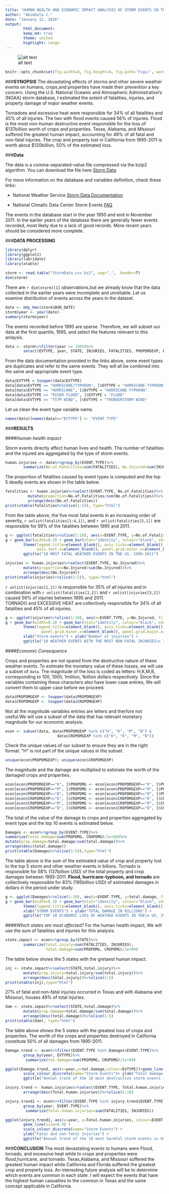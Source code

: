 ```yaml
---
title: "HUMAN HEALTH AND ECONOMIC IMPACT ANALYSIS OF STORM EVENTS IN THE US"
author: "Abimbola C."
date: "January 12, 2016"
output: 
        html_document:
        keep_md: true
        theme: united
        highlight: tango
---
```


![alt text](img.jpg)

```r
knitr::opts_chunk$set(fig.width=8, fig.height=4, fig.path='Figs/', warning=FALSE, message=FALSE, comment="")
```

###**SYNOPSIS**
The devastating effects of storms and other severe weather events on humans, crops,and properties have made their prevention  a key concern.
Using the U.S. National Oceanic and Atmospheric Administration's (NOAA) storm database, I estimated the extent of fatalities, injuries, and property damage of major weather events.

Tornadoes and excessive heat were responsible for 34% of all fatalities and 45% of all injuries. The two with flood events caused 56% of injuries. Flood is the most non-human destructive event responsible for the loss of $137billion worth of crops and properties. Texas, Alabama, and MIssouri suffered the greatest human impact, accounting for 49% of all fatal and non-fatal injuries. The crop and property lost in California from 1995-2011 is worth about $120billion, 50% of the estimated loss.


###**Data**

The data is a comma-separated-value file compressed via the bzip2 algorithm. You can download the file here [Storm Data](https://d396qusza40orc.cloudfront.net/repdata%2Fdata%2FStormData.csv.bz2)

For more information on the database and variables definition, check these links:

* National Weather Service [Storm Data Documentation](https://d396qusza40orc.cloudfront.net/repdata%2Fpeer2_doc%2Fpd01016005curr.pdf)

* National Climatic Data Center Storm Events [FAQ](https://d396qusza40orc.cloudfront.net/repdata%2Fpeer2_doc%2FNCDC%20Storm%20Events-FAQ%20Page.pdf)

The events in the database start in the year 1950 and end in November 2011. In the earlier years of the database there are generally fewer events recorded, most likely due to a lack of good records. More recent years should be considered more complete.

###**DATA PROCESSING**

```r
library(dplyr)
library(ggplot2)
library(lubridate)
library(xtable)
```

```r
storm <- read.table("StormData.csv.bz2", sep=",",  header=T)
dim(storm)
```
There are `r dim(storm)[1]` observations,but we already know that the data collected in the earlier years were incomplete and unreliable. Let us examine distribution of events across the years in the dataset.
```r
date <- mdy_hms(storm$BGN_DATE)
storm$year <- year(date)
summary(storm$year)
```
The events recorded before 1995 are sparse. Therefore, we will subset our data at the first quartile, 1995, and select the features relevant to this anlaysis.
```r
data <- storm%>%filter(year >= 1995)%>%
        select(EVTYPE, year, STATE, INJURIES, FATALITIES, PROPDMGEXP, PROPDMG, CROPDMGEXP, CROPDMG)
```
From the data documentation provided in the links above, some event types are duplicates and refer to the same events. They will all be combined into the same and appropriate event type.
```r
data$EVTYPE = toupper(data$EVTYPE)
data[data$EVTYPE == "HURRICANE/TYPHOON", ]$EVTYPE = "HURRICANE-TYPHOON"
data[data$EVTYPE == "HURRICANE", ]$EVTYPE = "HURRICANE-TYPHOON"
data[data$EVTYPE == "RIVER FLOOD", ]$EVTYPE = "FLOOD"
data[data$EVTYPE == "TSTM WIND", ]$EVTYPE = "THUNDERSTORM WIND"
```
Let us clean the event type variable name.
```r
names(data)[names(data)=="EVTYPE"] <- "EVENT.TYPE"
```

###**RESULTS**

####*Human health impact*

Storm events directly affect human lives and health. The number of fatalities and the injured are aggregated by the type of storm events.

```r
human.injuries <- data%>%group_by(EVENT.TYPE)%>%
        summarize(No.of.Fatalities=sum(FATALITIES), No.Injured=sum(INJURIES))
```

The proportion of fatalities caused by event types is computed and the top 5 deadly events are shown in the table below.

```r
fatalities <- human.injuries%>%select(EVENT.TYPE, No.of.Fatalities)%>%
          mutate(proportion=No.of.Fatalities/sum(No.of.Fatalities))%>%
          arrange(desc(No.of.Fatalities))
print(xtable(fatalities%>%slice(1:5)), type="html")
```

From the table above, the five most fatal events in an increasing order of severity, `r unlist(fatalities[1:4,1])`, and `r unlist(fatalities[5,1])` are responsible for 59% of the fatalities between 1995 and 2011.

```r
g <- ggplot(fatalities%>%slice(1:10), aes(x=EVENT.TYPE, y=No.of.Fatalities, fill=EVENT.TYPE))
g + geom_bar(width=0.3) + geom_bar(stat="identity", colour="black", show_guide=FALSE) +
        theme(legend.title=element_blank(), axis.ticks=element_blank(),
              axis.text.x=element_blank(), panel.grid.minor.x=element_blank(), panel.grid.major.x=element_blank()) +
        ggtitle("10 MOST FATAL WEATHER EVENTS IN THE US, 1996-2011") 
```

```r
injuries <- human.injuries%>%select(EVENT.TYPE, No.Injured)%>%
        mutate(proportion=No.Injured/sum(No.Injured))%>%
        arrange(desc(No.Injured))
print(xtable(injuries%>%slice(1:5)), type="html")
```

`r unlist(injuries[1,1])` is responsible for 35% of all injuries and in combination with `r unlist(fatalities[2,2])` and `r unlist(injuries[3,1])` caused 56% of injuries between 1995 and 2011.  
TORNADO and EXCESSIVE HEAT are collectively responsible for 34% of all fatalities and 45% of all injuries.

```r
g <- ggplot(injuries%>%slice(1:10), aes(x=EVENT.TYPE, y=No.Injured, fill=EVENT.TYPE))
g + geom_bar(width=0.3) + geom_bar(stat="identity", colour="black", show_guide=FALSE) +
        theme(legend.title=element_blank(), axis.ticks=element_blank(),axis.text.x=element_blank(), 
                panel.grid.minor.x=element_blank(), panel.grid.major.x=element_blank()) + 
        xlab("Storm events") + ylab("Number of injuries") + 
        ggtitle("10 WEATHER EVENTS WITH THE MOST NON-FATAL INJURIES\n IN THE US,1996-2011") 
```

####*Economic Consequence*

Crops and properties are not spared from the destructive nature of these weather events. To estimate the monetary value of these losses, we will use a subset of `data`. The magnitude of the loss is coded as letters: H,K,M,B, corresponding to 100, 1000, 1million, 1billion dollars respectively. Since the variables containing these characters also have lower case entries, We will convert them to upper case before we proceed.

```r
data$PROPDMGEXP <- toupper(data$PROPDMGEXP)
data$CROPDMGEXP <- toupper(data$CROPDMGEXP)
```

Not all the magnitude variables entries are letters and therfore not useful.We will use a subset of the data that has relevant monetary magnitude for our economic analysis.

```r
econ <- subset(data, data$PROPDMGEXP %in% c("H", "K", "M", "B") & 
                       data$CROPDMGEXP %in% c("H", "K", "M", "B"))
```

Check the unique values of our subset to ensure they are in the right format. "H" is not part of the unique values in the subset. 

```r
unique(econ$PROPDMGEXP); unique(econ$CROPDMGEXP)
```

The magnitude and the damage are multiplied to estimate the worth of the damaged crops and properties. 

```r
econ[econ$PROPDMGEXP=="K", ]$PROPDMG <- econ[econ$PROPDMGEXP=="K", ]$PROPDMG * 1000
econ[econ$PROPDMGEXP=="M", ]$PROPDMG <- econ[econ$PROPDMGEXP=="M", ]$PROPDMG * 1e+06
econ[econ$PROPDMGEXP=="B", ]$PROPDMG <- econ[econ$PROPDMGEXP=="B", ]$PROPDMG * 1e+09
econ[econ$CROPDMGEXP=="K", ]$CROPDMG <- econ[econ$CROPDMGEXP=="K", ]$CROPDMG * 1000
econ[econ$CROPDMGEXP=="M", ]$CROPDMG <- econ[econ$CROPDMGEXP=="M", ]$CROPDMG * 1e+06
econ[econ$CROPDMGEXP=="B", ]$CROPDMG <- econ[econ$CROPDMGEXP=="B", ]$CROPDMG * 1e+09
``` 

The total of the value of the damage to crops and properties aggregated by event type and the top 10 events is estimated below. 

```r
Damages <- econ%>%group_by(EVENT.TYPE)%>%
summarize(total.damage=sum(PROPDMG, CROPDMG)/1e+09)%>%
mutate(prop.damage=total.damage/sum(total.damage))%>%
arrange(desc(total.damage))
print(xtable(Damages%>%slice(1:5)),type="html")
```

The table above is the sum of the estimated value of crop and property lost to the top 5 storm and other weather events in billons. Tornado is responsible for 58% (137billion USD) of the total property and crop damages between 1995-2011. **Flood, hurricane-typhoon, and tornado** are collectively responsible for 83% (195billion USD) of estimated damages in dollars in the period under study.

```r
g <- ggplot(Damages%>%slice(1:10), aes(x=EVENT.TYPE, y=total.damage, fill=EVENT.TYPE))
g + geom_bar(width=0.3) + geom_bar(stat="identity", colour="black", show_guide=FALSE) +
        theme(legend.title=element_blank(), axis.ticks=element_blank(), axis.text.x=element_blank(),                                                   panel.grid.minor.x=element_blank(), panel.grid.major.x=element_blank()) +
        xlab("STORM EVENTS") + ylab("TOTAL DAMAGE IN BILLIONS") +
        ggtitle("TOP 10 ECONOMIC LOSS OF WEATHER EVENTS IN THE\n US, 1996-2011") 
```

####*Which states are most affected?*
For the human health impact, We will use the sum of fatalities and injuries for this analysis.
```r
state.impact <- econ%>%group_by(STATE)%>%
        summarize(total.injury=sum(FATALITIES, INJURIES),
                  total.damage=sum(PROPDMG, CROPDMG)/1e+09)
```
The table below shows the 5 states with the gretaest human impact.
```r
inj <- state.impact%>%select(STATE,total.injury)%>%
        mutate(prop.injury=total.injury/sum(total.injury))%>%
        arrange(desc(total.injury))%>%slice(1:5)
print(xtable(inj),type="html")
```

27% of fatal and non-fatal injuries occurred in Texas and with Alabama and Missouri, houses 49% of total injuries. 

```r
dam <- state.impact%>%select(STATE,total.damage)%>%
        mutate(prop.damage=total.damage/sum(total.damage))%>%
        arrange(desc(total.damage))%>%slice(1:5)
print(xtable(dam), type="html")
```
The table above shows the 5 states with the greatest loss of crops and properties. The worth of the crops and properties destroyed in California constitute 50% of all damages from 1995-2011.
```r
Damage.trend <- econ%>%filter(EVENT.TYPE %in% Damages$EVENT.TYPE)%>%
        group_by(year, EVTYPE)%>%
         summarize(tot.damage=sum(PROPDMG, CROPDMG)/1e+09)
```

```r
ggplot(Damage.trend, aes(x=year,y=tot.damage,colour=EVTYPE))+geom_line(size=0.9) +
        scale_colour_discrete(name="Storm Events")+ ylab("Total damage in Billions") +
        ggtitle("Annual trend of the 10 most destructive storm events in US, 1996-2011")
```

```r
injury.trend <- human.injuries%>%select(EVENT.TYPE, Total.human.injuries)%>%
        arrange(desc(Total.human.injuries))%>%slice(1:10)
```

```r
injury.trend1 <- econ%>%filter(EVENT.TYPE %in% injury.trend$EVENT.TYPE)%>%
        group_by(year, EVENT.TYPE)%>%
         summarize(Total.human.injuries=sum(FATALITIES, INJURIES))
```

```r
ggplot(injury.trend1, aes(x=year, y=Total.human.injuries, colour=EVENT.TYPE))+
        geom_line(size=0.9) +
        scale_colour_discrete(name="Storm Events") + 
        ylab("Fatal and non-fatal injuries") +
        ggtitle("Annual trend of the 10 most harmful storm events in US, 1996-2011")

```
###**CONCLUSION**
The most devastating events to humans were Flood, tornado, and excessive heat while to crops and properties were flood,hurricane, and tornado. Texas,Alabama, and Missouri suffered the greatest human impact while California and Florida suffered the greatest crop and property loss. An interesting future analysis will be to determine which events are common in each state. I will expect the events that have the highest human casualties to the common in Texas and the same concept applicable in California.
